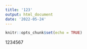 ```yaml
---
title: '123'
output: html_document
date: '2022-05-24'
---
```


```r
knitr::opts_chunk$set(echo = TRUE)
```
1234567